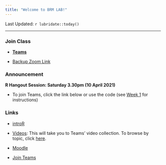 ```yaml
---
title: "Welcome to BRM LAB!"
---
```

Last Updated: `r lubridate::today()`

-------------------------------------------------

### Join Class

- [**Teams**](https://teams.microsoft.com/dl/launcher/launcher.html?url=%2F_%23%2Fl%2Fmeetup-join%2F19%3A74dc309fc8aa4e6cbd97f6fbd7ab8e0b%40thread.tacv2%2F1613646449626%3Fcontext%3D%257B%2522Tid%2522%253A%2522b3e38b18-ba39-42b1-ac1a-3725b548a1ba%2522%252C%2522Oid%2522%253A%2522e029f01e-2938-4362-afb4-79f8fd9d06e4%2522%257D%26anon%3Dtrue&type=meetup-join&deeplinkId=4b704bc3-c674-431a-b52c-31ffe6801f22&directDl=true&msLaunch=true&enableMobilePage=true&suppressPrompt=true)

- [Backup Zoom Link](https://videoconf-colibri.zoom.us/j/83732635452?pwd=UjJPRVZvNU02d1UzUTB4bTA3Vm0xUT09) 


### Announcement

**R Hangout Session: Saturday 3.30pm (10 April 2021)**

  - To join Teams, click the link below or use the code (see [Week 1](https://brmlab2021.netlify.app/week1.html) for instructions)


### Links

- [introR](https://af-ucp.courses/introR/)

- [Videos](https://teams.microsoft.com/_#/school/tab::5ec7f989-76d9-4c9b-b67c-e66a2b2ed5a0/General?threadId=19:74dc309fc8aa4e6cbd97f6fbd7ab8e0b@thread.tacv2&ctx=channel): This will take you to Teams' video collection. To browse by topic, click [here](https://brmlab2021.netlify.app/videos.html).



- [Moodle](https://moodle.lisboa.ucp.pt/login/index.php)

- [Join Teams](https://teams.microsoft.com/l/channel/19%3a74dc309fc8aa4e6cbd97f6fbd7ab8e0b%40thread.tacv2/General?groupId=3d9f17cf-cbb9-4156-aca7-da2eb5feaa16&tenantId=b3e38b18-ba39-42b1-ac1a-3725b548a1ba)





